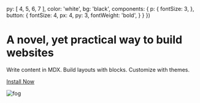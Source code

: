 
  py: [ 4, 5, 6, 7 ],
  color: 'white',
  bg: 'black',
  components: {
    p: {
      fontSize: 3,
    },
    button: {
      fontSize: 4,
      px: 4,
      py: 3,
      fontWeight: 'bold',
    }
  }
})

# A novel, yet practical way to build websites

Write content in MDX.
Build layouts with blocks.
Customize with themes.

[Install Now](https://github.com/jxnblk/mdx-blocks 'button')

![fog][]

[mountain]: https://images.unsplash.com/photo-1551978437-6b859030d144?ixlib=rb-1.2.1&q=20&fm=jpg&crop=entropy&cs=tinysrgb&w=1080&fit=max&ixid=eyJhcHBfaWQiOjF9
[fog]: https://images.unsplash.com/photo-1552193037-a0a49447fe2e?ixlib=rb-1.2.1&q=80&fm=jpg&crop=entropy&cs=tinysrgb&w=1080&fit=max&ixid=eyJhcHBfaWQiOjF9

[github]: https://github.com/jxnblk/mdx-blocks
